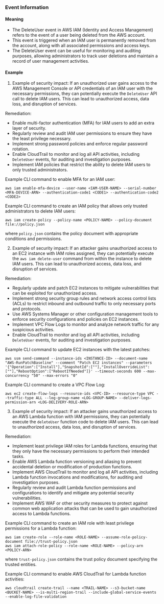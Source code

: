 
### Event Information

#### Meaning

- The DeleteUser event in AWS IAM (Identity and Access Management) refers to the event of a user being deleted from the AWS account.
- This event is triggered when an IAM user is permanently removed from the account, along with all associated permissions and access keys.
- The DeleteUser event can be useful for monitoring and auditing purposes, allowing administrators to track user deletions and maintain a record of user management activities.

#### Example

1. Example of security impact: If an unauthorized user gains access to the AWS Management Console or API credentials of an IAM user with the necessary permissions, they can potentially execute the `DeleteUser` API call to delete IAM users. This can lead to unauthorized access, data loss, and disruption of services.

Remediation:
- Enable multi-factor authentication (MFA) for IAM users to add an extra layer of security.
- Regularly review and audit IAM user permissions to ensure they have the least privilege necessary.
- Implement strong password policies and enforce regular password rotation.
- Enable CloudTrail to monitor and log all API activities, including `DeleteUser` events, for auditing and investigation purposes.
- Implement IAM policies that restrict the ability to delete IAM users to only trusted administrators.

Example CLI command to enable MFA for an IAM user:
```
aws iam enable-mfa-device --user-name <IAM-USER-NAME> --serial-number <MFA-DEVICE-ARN> --authentication-code1 <CODE1> --authentication-code2 <CODE2>
```

Example CLI command to create an IAM policy that allows only trusted administrators to delete IAM users:
```
aws iam create-policy --policy-name <POLICY-NAME> --policy-document file://policy.json
```
where `policy.json` contains the policy document with appropriate conditions and permissions.

2. Example of security impact: If an attacker gains unauthorized access to an EC2 instance with IAM roles assigned, they can potentially execute the `aws iam delete-user` command from within the instance to delete IAM users. This can lead to unauthorized access, data loss, and disruption of services.

Remediation:
- Regularly update and patch EC2 instances to mitigate vulnerabilities that can be exploited for unauthorized access.
- Implement strong security group rules and network access control lists (ACLs) to restrict inbound and outbound traffic to only necessary ports and protocols.
- Use AWS Systems Manager or other configuration management tools to enforce security configurations and policies on EC2 instances.
- Implement VPC Flow Logs to monitor and analyze network traffic for any suspicious activities.
- Enable CloudTrail to monitor and log all API activities, including `DeleteUser` events, for auditing and investigation purposes.

Example CLI command to update EC2 instances with the latest patches:
```
aws ssm send-command --instance-ids <INSTANCE-ID> --document-name "AWS-RunPatchBaseline" --comment "Patch EC2 instances" --parameters '{"Operation":["Install"],"SnapshotId":[""],"InstallOverrideList":[""],"RebootOption":["RebootIfNeeded"]}' --timeout-seconds 600 --max-concurrency "50" --max-errors "0"
```

Example CLI command to create a VPC Flow Log:
```
aws ec2 create-flow-logs --resource-ids <VPC-ID> --resource-type VPC --traffic-type ALL --log-group-name <LOG-GROUP-NAME> --deliver-logs-permission-arn <LOG-DELIVERY-ROLE-ARN>
```

3. Example of security impact: If an attacker gains unauthorized access to an AWS Lambda function with IAM permissions, they can potentially execute the `deleteUser` function code to delete IAM users. This can lead to unauthorized access, data loss, and disruption of services.

Remediation:
- Implement least privilege IAM roles for Lambda functions, ensuring that they only have the necessary permissions to perform their intended tasks.
- Enable AWS Lambda function versioning and aliasing to prevent accidental deletion or modification of production functions.
- Implement AWS CloudTrail to monitor and log all API activities, including Lambda function invocations and modifications, for auditing and investigation purposes.
- Regularly review and audit Lambda function permissions and configurations to identify and mitigate any potential security vulnerabilities.
- Implement AWS WAF or other security measures to protect against common web application attacks that can be used to gain unauthorized access to Lambda functions.

Example CLI command to create an IAM role with least privilege permissions for a Lambda function:
```
aws iam create-role --role-name <ROLE-NAME> --assume-role-policy-document file://trust-policy.json
aws iam attach-role-policy --role-name <ROLE-NAME> --policy-arn <POLICY-ARN>
```
where `trust-policy.json` contains the trust policy document specifying the trusted entities.

Example CLI command to enable AWS CloudTrail for Lambda function activities:
```
aws cloudtrail create-trail --name <TRAIL-NAME> --s3-bucket-name <BUCKET-NAME> --is-multi-region-trail --include-global-service-events --enable-log-file-validation
```

